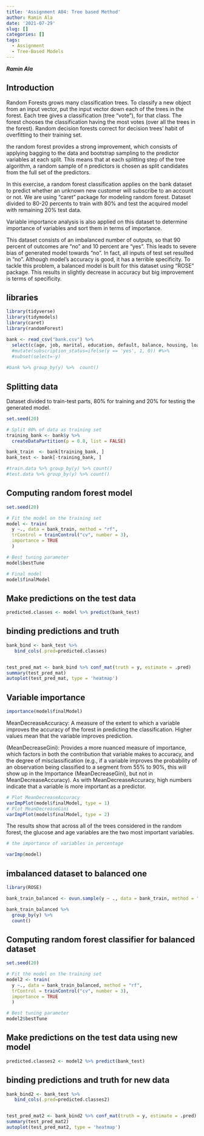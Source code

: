 ```yaml
---
title: 'Assignment A04: Tree based Method'
author: Ramin Ala
date: '2021-07-29'
slug: []
categories: []
tags:
  - Assignment
  - Tree-Based Models
---
```


***Ramin Ala***

## Introduction

Random Forests grows many classification trees. To classify a new object from an input vector, put the input vector down each of the trees in the forest. Each tree gives a classification (tree "vote"), for that class. The forest chooses the classification having the most votes (over all the trees in the forest). Random decision forests correct for decision trees' habit of overfitting to their training set.

the random forest provides a strong improvement, which consists of applying bagging to the data and bootstrap sampling to the predictor variables at each split. This means that at each splitting step of the tree algorithm, a random sample of n predictors is chosen as split candidates from the full set of the predictors.

In this exercise, a random forest classification applies on the bank dataset to predict whether an unknown new customer will subscribe to an account or not. We are using "caret" package for modeling random forest. Dataset divided to 80-20 percents to train with 80% and test the acquired model with remaining 20% test data.

Variable importance analysis is also applied on this dataset to determine importance of variables and sort them in terms of importance.

This dataset consists of an imbalanced number of outputs, so that 90 percent of outcomes are "no" and 10 percent are "yes". This leads to severe bias of generated model towards "no". In fact, all inputs of test set resulted in "no". Although model's accuracy is good, it has a terrible specificity. To tackle this problem, a balanced model is built for this dataset  using "ROSE" package. This results in slightly decrease in accuracy but big improvement is terms of specificity.

## libraries

```r
library(tidyverse)
library(tidymodels)
library(caret)
library(randomForest)
```


```r

bank <- read_csv("bank.csv") %>%
  select(c(age, job, marital, education, default, balance, housing, loan, y)) #%>%
  #mutate(subscription_status=ifelse(y == 'yes', 1, 0)) #%>%
  #subset(select=-y)
 
#bank %>% group_by(y) %>%  count()


```

## Splitting data

Dataset divided to train-test parts, 80% for training and 20% for testing the generated model.

```r
set.seed(20)

# Split 80% of data as training set
training_bank <- bank$y %>% 
  createDataPartition(p = 0.8, list = FALSE)

bank_train  <- bank[training_bank, ]
bank_test <- bank[-training_bank, ]

#train.data %>% group_by(y) %>% count()
#test.data %>% group_by(y) %>% count()
```

## Computing random forest model


```r
set.seed(20)

# Fit the model on the training set
model <- train(
  y ~., data = bank_train, method = "rf",
  trControl = trainControl("cv", number = 3),
  importance = TRUE
  )

# Best tuning parameter
model$bestTune
```

```r
# Final model
model$finalModel
```

## Make predictions on the test data


```r
predicted.classes <- model %>% predict(bank_test)

```


## binding predictions and truth 

```r


bank_bind <- bank_test %>%
   bind_cols(.pred=predicted.classes)


test_pred_mat <- bank_bind %>% conf_mat(truth = y, estimate = .pred)
summary(test_pred_mat)
autoplot(test_pred_mat, type = 'heatmap')
```


## Variable importance

```r
importance(model$finalModel)
```

MeanDecreaseAccuracy: A measure of the extent to which a variable improves the accuracy of the forest in predicting the classification. Higher values mean that the variable improves prediction.

(MeanDecreaseGini): Provides a more nuanced measure of importance, which factors in both the contribution that variable makes to accuracy, and the degree of misclassification (e.g., if a variable improves the probability of an observation being classified to a segment from 55% to 90%, this will show up in the Importance (MeanDecreaseGini), but not in MeanDecreaseAccuracy). As with MeanDecreaseAccuracy, high numbers indicate that a variable is more important as a predictor.

```r
# Plot MeanDecreaseAccuracy
varImpPlot(model$finalModel, type = 1)
# Plot MeanDecreaseGini
varImpPlot(model$finalModel, type = 2)
```

The results show that across all of the trees considered in the random forest, the glucose and age variables are the two most important variables.

```r
# the importance of variables in percentage

varImp(model)
```

## imbalanced dataset to balanced one

 
```r
library(ROSE)

bank_train_balanced <- ovun.sample(y ~ ., data = bank_train, method = "over",N = 6500)$data

bank_train_balanced %>%
  group_by(y) %>%
  count()
```


## Computing random forest classifier for balanced dataset


```r
set.seed(20)

# Fit the model on the training set
model2 <- train(
  y ~., data = bank_train_balanced, method = "rf",
  trControl = trainControl("cv", number = 3),
  importance = TRUE
  )

# Best tuning parameter
model2$bestTune
```

## Make predictions on the test data using new model 


```r
predicted.classes2 <- model2 %>% predict(bank_test)

```



## binding predictions and truth for new data

```r


bank_bind2 <- bank_test %>%
   bind_cols(.pred=predicted.classes2)


test_pred_mat2 <- bank_bind2 %>% conf_mat(truth = y, estimate = .pred)
summary(test_pred_mat2)
autoplot(test_pred_mat2, type = 'heatmap')
```